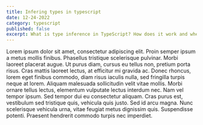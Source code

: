 ---
title: Infering types in typescript
date: 12-24-2022
category: typescript
published: false
excerpt: What is type inference in TypeScript? How does it work and when should you use it? It may be difficult at first but this article tries its best to explain this concept.
---

Lorem ipsum dolor sit amet, consectetur adipiscing elit. Proin semper ipsum a metus mollis finibus. Phasellus tristique scelerisque pulvinar. Morbi laoreet placerat augue. Ut purus diam, cursus eu tellus non, pretium porta risus. Cras mattis laoreet lectus, at efficitur mi gravida ac. Donec rhoncus, lorem eget finibus commodo, diam risus iaculis nulla, sed fringilla turpis neque at lorem. Aliquam malesuada sollicitudin velit vitae mollis. Morbi ornare tellus lectus, elementum vulputate lectus interdum nec. Nam vel tempor ipsum. Sed tempor dui eu consectetur aliquam. Cras purus est, vestibulum sed tristique quis, vehicula quis justo. Sed id arcu magna. Nunc scelerisque vehicula urna, vitae feugiat metus dignissim quis. Suspendisse potenti. Praesent hendrerit commodo turpis nec imperdiet.
